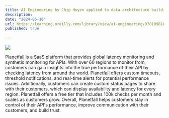 ```yaml
---
title: AI Engineering by Chip Huyen applied to data architecture building
description: 
date: "2024-06-10"
url: https://learning.oreilly.com/library/view/ai-engineering/9781098166298/
published: true
  
---
```



[![](/planetfall.png)](https://learning.oreilly.com/library/view/ai-engineering/9781098166298/)

Planetfall is a SaaS platform that provides global latency monitoring and synthetic monitoring for APIs. With over 60 regions to monitor from, customers can gain insights into the true performance of their API by checking latency from around the world. 
Planetfall offers custom timeouts, threshold notifications, and real-time alerts for potential performance issues. Additionally, customers can create custom status pages to share with their customers, which can display availability and latency for every region. Planetfall offers a free tier that includes 100k checks per month and scales as customers grow. Overall, Planetfall helps customers stay in control of their API's performance, improve communication with their customers, and build trust.

